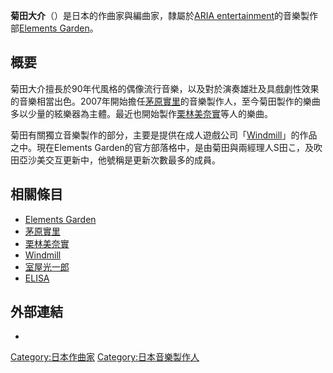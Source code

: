 {{Japanese|japanese=菊田 大介|kana=きくた だいすけ|romaji=Kikuta Daisuke}}
'''菊田大介'''（{{bd|1982年|8月12日|catIdx=K菊田 大介}}）是日本的作曲家與編曲家，隸屬於[[ARIA_entertainment|ARIA entertainment]]的音樂製作部[[Elements_Garden|Elements Garden]]。

== 概要 ==
菊田大介擅長於90年代風格的偶像流行音樂，以及對於演奏雄壯及具戲劇性效果的音樂相當出色。2007年開始擔任[[茅原實里|茅原實里]]的音樂製作人，至今菊田製作的樂曲多以少量的絃樂器為主體。最近也開始製作[[栗林美奈實|栗林美奈實]]等人的樂曲。

菊田有關獨立音樂製作的部分，主要是提供在成人遊戲公司「[[Windmill|Windmill]]」的作品之中。現在Elements Garden的官方部落格中，是由菊田與兩經理人S田こ，及吹田亞沙美交互更新中，他號稱是更新次數最多的成員。

== 相關條目 ==
* [[Elements_Garden|Elements Garden]]
* [[茅原實里|茅原實里]]
* [[栗林美奈實|栗林美奈實]]
* [[Windmill|Windmill]]
* [[室屋光一郎|室屋光一郎]]
* [[ELISA_(歌手)|ELISA]]

== 外部連結 ==
* {{Twitter|lunchpack_love}}

{{DEFAULTSORT:Kikuta Daisuke}}
[[Category:日本作曲家|Category:日本作曲家]]
[[Category:日本音樂製作人|Category:日本音樂製作人]]
